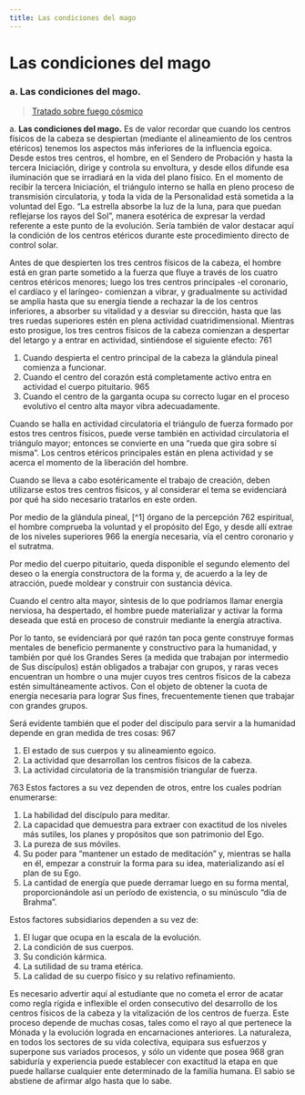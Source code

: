```yaml
---
title: Las condiciones del mago
---
```


# Las condiciones del mago

### a. Las condiciones del mago.

> [Tratado sobre fuego cósmico](/tratado-sobre-fuego-cosmico/el-hombre-y-los-espiritus-del-fuego#a-las-condiciones-del-mago)

a. **Las condiciones del mago.** Es de valor recordar que cuando los centros físicos de la cabeza se despiertan (mediante el alineamiento de los centros etéricos) tenemos los aspectos más inferiores de la influencia egoica. Desde estos tres centros, el hombre, en el Sendero de Probación y hasta la tercera Iniciación, dirige y controla su envoltura, y desde ellos difunde esa iluminación que se irradiará en la vida del plano físico. En el momento de recibir la tercera Iniciación, el triángulo interno se halla en pleno proceso de transmisión circulatoria, y toda la vida de la Personalidad está sometida a la voluntad del Ego. “La estrella absorbe la luz de la luna, para que puedan reflejarse los rayos del Sol”, manera esotérica de expresar la verdad referente a este punto de la evolución. Sería también de valor destacar aquí la condición de los centros etéricos durante este procedimiento directo de control solar.

Antes de que despierten los tres centros físicos de la cabeza, el hombre está en gran parte sometido a la fuerza que fluye a través de los cuatro centros etéricos menores; luego los tres centros principales -el coronario, el cardíaco y el laríngeo- comienzan a vibrar, y gradualmente su actividad se amplia hasta que su energía tiende a rechazar la de los centros inferiores, a absorber su vitalidad y a desviar su dirección, hasta que las tres ruedas superiores estén en plena actividad cuatridimensional. Mientras esto prosigue, los tres centros físicos de la cabeza comienzan a despertar del letargo y a entrar en actividad, sintiéndose el siguiente efecto: <Pin lang="es">761</Pin>

1. Cuando despierta el centro principal de la cabeza la glándula pineal comienza a funcionar.
2. Cuando el centro del corazón está completamente activo entra en actividad el cuerpo pituitario. <Pin lang="en">965</Pin>
3. Cuando el centro de la garganta ocupa su correcto lugar en el proceso evolutivo el centro alta mayor vibra adecuadamente.

Cuando se halla en actividad circulatoria el triángulo de fuerza formado por estos tres centros físicos, puede verse también en actividad circulatoria el triángulo mayor; entonces se convierte en una “rueda que gira sobre sí misma”. Los centros etéricos principales están en plena actividad y se acerca el momento de la liberación del hombre.

Cuando se lleva a cabo esotéricamente el trabajo de creación, deben utilizarse estos tres centros físicos, y al considerar el tema se evidenciará por qué ha sido necesario tratarlos en este orden.

Por medio de la glándula pineal, [^1] órgano de la percepción <Pin lang="es">762</Pin> espiritual, el hombre comprueba la voluntad y el propósito del Ego, y desde allí extrae de los niveles superiores <Pin lang="en">966</Pin> la energía necesaria, vía el centro coronario y el sutratma.

Por medio del cuerpo pituitario, queda disponible el segundo elemento del deseo o la energía constructora de la forma y, de acuerdo a la ley de atracción, puede moldear y construir con sustancia dévica.

Cuando el centro alta mayor, síntesis de lo que podríamos llamar energía nerviosa, ha despertado, el hombre puede materializar y activar la forma deseada que está en proceso de construir mediante la energía atractiva.

Por lo tanto, se evidenciará por qué razón tan poca gente construye formas mentales de beneficio permanente y constructivo para la humanidad, y también por qué los Grandes Seres (a medida que trabajan por intermedio de Sus discípulos) están obligados a trabajar con grupos, y raras veces encuentran un hombre o una mujer cuyos tres centros físicos de la cabeza estén simultáneamente activos. Con el objeto de obtener la cuota de energía necesaria para lograr Sus fines, frecuentemente tienen que trabajar con grandes grupos.

Será evidente también que el poder del discípulo para servir a la humanidad depende en gran medida de tres cosas: <Pin lang="en">967</Pin>

1. El estado de sus cuerpos y su alineamiento egoico.
2. La actividad que desarrollan los centros físicos de la cabeza.
3. La actividad circulatoria de la transmisión triangular de fuerza.

<p><Pin lang="es">763</Pin> Estos factores a su vez dependen de otros, entre los cuales podrían enumerarse:</p>

1. La habilidad del discípulo para meditar.
2. La capacidad que demuestra para extraer con exactitud de los niveles más sutiles, los planes y propósitos que son patrimonio del Ego.
3. La pureza de sus móviles.
4. Su poder para “mantener un estado de meditación” y, mientras se halla en él, empezar a construir la forma para su idea, materializando así el plan de su Ego.
5. La cantidad de energía que puede derramar luego en su forma mental, proporcionándole así un período de existencia, o su minúsculo “día de Brahma”.

Estos factores subsidiarios dependen a su vez de:

1. El lugar que ocupa en la escala de la evolución.
2. La condición de sus cuerpos.
3. Su condición kármica.
4. La sutilidad de su trama etérica.
5. La calidad de su cuerpo físico y su relativo refinamiento.

Es necesario advertir aquí al estudiante que no cometa el error de acatar como regla rígida e inflexible el orden consecutivo del desarrollo de los centros físicos de la cabeza y la vitalización de los centros de fuerza. Este proceso depende de muchas cosas, tales como el rayo al que pertenece la Mónada y la evolución lograda en encarnaciones anteriores. La naturaleza, en todos los sectores de su vida colectiva, equipara sus esfuerzos y superpone sus variados procesos, y sólo un vidente que posea <Pin lang="en">968</Pin> gran sabiduría y experiencia puede establecer con exactitud la etapa en que puede hallarse cualquier ente determinado de la familia humana. El sabio se abstiene de afirmar algo hasta que lo sabe.
